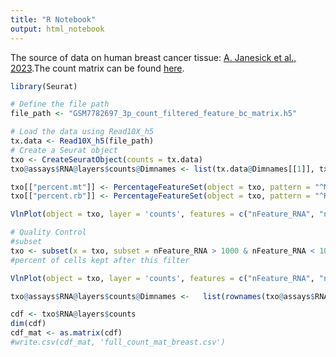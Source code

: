 ```yaml
---
title: "R Notebook"
output: html_notebook
---
```




The source of data on human breast cancer tissue: [A. Janesick et al., 2023](https://www.nature.com/articles/s41467-023-43458-x).The count matrix can be found [here](https://www.ncbi.nlm.nih.gov/geo/query/acc.cgi?acc=GSM7782697).

```r
library(Seurat)
```

```r
# Define the file path
file_path <- "GSM7782697_3p_count_filtered_feature_bc_matrix.h5"
```

```r
# Load the data using Read10X_h5
tx.data <- Read10X_h5(file_path)
# Create a Seurat object
txo <- CreateSeuratObject(counts = tx.data)
txo@assays$RNA@layers$counts@Dimnames <- list(tx.data@Dimnames[[1]], tx.data@Dimnames[[2]])
```


```r
txo[["percent.mt"]] <- PercentageFeatureSet(object = txo, pattern = "^MT-")
txo[["percent.rb"]] <- PercentageFeatureSet(object = txo, pattern = "^RPS")
```

```r
VlnPlot(object = txo, layer = 'counts', features = c("nFeature_RNA", "nCount_RNA", "percent.mt",  "percent.rb"), ncol = 4)
```

```r
# Quality Control
#subset
txo <- subset(x = txo, subset = nFeature_RNA > 1000 & nFeature_RNA < 10000 & percent.mt < 50)
#percent of cells kept after this filter

```

```r
VlnPlot(object = txo, layer = 'counts', features = c("nFeature_RNA", "nCount_RNA", "percent.mt",  "percent.rb"), ncol = 4)
```

```r
txo@assays$RNA@layers$counts@Dimnames <-   list(rownames(txo@assays$RNA@features@.Data), rownames(txo@assays$RNA@cells@.Data))
```


```r
cdf <- txo$RNA@layers$counts
dim(cdf)
cdf_mat <- as.matrix(cdf)
#write.csv(cdf_mat, 'full_count_mat_breast.csv')
```

